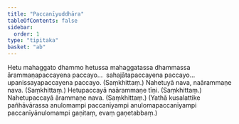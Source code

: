```yaml
---
title: "Paccanīyuddhāra"
tableOfContents: false
sidebar:
  order: 1
type: "tipitaka"
basket: "ab"
---
```



<DynamicBreadcrumb />

<Division number="369">

<Paragraph number="789">
Hetu mahaggato dhammo hetussa mahaggatassa dhammassa ārammaṇapaccayena paccayo…  sahajātapaccayena paccayo…  upanissayapaccayena paccayo. (Saṃkhittaṃ.)
</Paragraph>

</Division>
<Division number="370">

<Paragraph number="790">
Nahetuyā nava, naārammaṇe nava. (Saṃkhittaṃ.)
</Paragraph>

<Paragraph number="791">
Hetupaccayā naārammaṇe tīṇi. (Saṃkhittaṃ.)
</Paragraph>

<Paragraph number="792">
Nahetupaccayā ārammaṇe nava. (Saṃkhittaṃ.)
</Paragraph>

<Paragraph number="793">
(Yathā kusalattike pañhāvārassa anulomampi paccanīyampi anulomapaccanīyampi paccanīyānulomampi gaṇitaṃ, evaṃ gaṇetabbaṃ.)
</Paragraph>
</Division>